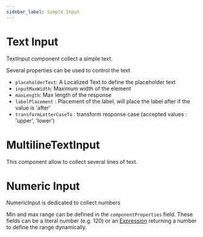 ```yaml
---
sidebar_label: Simple Input
---
```


# Text Input

TextInput component collect a simple text.

Several properties can be used to control the text

- `placeholderText`: A Localized Text to define the placeholder text 
- `inputMaxWidth`: Maximum width of the element 
- `maxLength`: Max length of the response
- `labelPlacement` : Placement of the label, will place the label after if the value is 'after'
- `transformLetterCaseTo` : transform response case (accepted values : 'upper', 'lower')

<SurveyComponent name="TextInput"/>

# MultilineTextInput

This component allow to collect several lines of text.

<SurveyComponent name="MultilineTextInput"/>

# Numeric Input

NumericInput is dedicated to collect numbers 

Min and max range can be defined in the `componentProperties` field.
These fields can be a literal number (e.g. 120) or an [Expression](../../expressions) returning a number to define the range dynamically.

<SurveyComponent name="NumberInput"/>